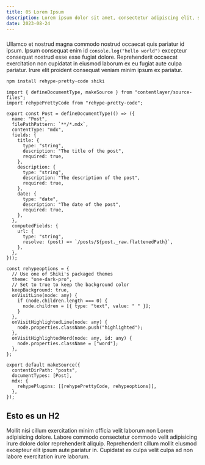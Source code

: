 ```yaml
---
title: 05 Lorem Ipsum
description: Lorem ipsum dolor sit amet, consectetur adipiscing elit, sed do eiusmod tempor incididunt ut labore et dolore magna aliqua.
date: 2023-08-24
---
```


###

Ullamco et nostrud magna commodo nostrud occaecat quis pariatur id ipsum. Ipsum
consequat enim id `console.log("hello world")` excepteur consequat nostrud esse esse fugiat dolore.
Reprehenderit occaecat exercitation non cupidatat in eiusmod laborum ex eu
fugiat aute culpa pariatur. Irure elit proident consequat veniam minim ipsum ex
pariatur.

```sh
npm install rehype-pretty-code shiki
```

```tsx
import { defineDocumentType, makeSource } from "contentlayer/source-files";
import rehypePrettyCode from "rehype-pretty-code";

export const Post = defineDocumentType(() => ({
  name: "Post",
  filePathPattern: `**/*.mdx`,
  contentType: "mdx",
  fields: {
    title: {
      type: "string",
      description: "The title of the post",
      required: true,
    },
    description: {
      type: "string",
      description: "The description of the post",
      required: true,
    },
    date: {
      type: "date",
      description: "The date of the post",
      required: true,
    },
  },
  computedFields: {
    url: {
      type: "string",
      resolve: (post) => `/posts/${post._raw.flattenedPath}`,
    },
  },
}));

const rehypeoptions = {
  // Use one of Shiki's packaged themes
  theme: "one-dark-pro",
  // Set to true to keep the background color
  keepBackground: true,
  onVisitLine(node: any) {
    if (node.children.length === 0) {
      node.children = [{ type: "text", value: " " }];
    }
  },
  onVisitHighlightedLine(node: any) {
    node.properties.className.push("highlighted");
  },
  onVisitHighlightedWord(node: any, id: any) {
    node.properties.className = ["word"];
  },
};

export default makeSource({
  contentDirPath: "posts",
  documentTypes: [Post],
  mdx: {
    rehypePlugins: [[rehypePrettyCode, rehypeoptions]],
  },
});

```

## Esto es un H2

Mollit nisi cillum exercitation minim officia velit laborum non Lorem
adipisicing dolore. Labore commodo consectetur commodo velit adipisicing irure
dolore dolor reprehenderit aliquip. Reprehenderit cillum mollit eiusmod
excepteur elit ipsum aute pariatur in. Cupidatat ex culpa velit culpa ad non
labore exercitation irure laborum.
